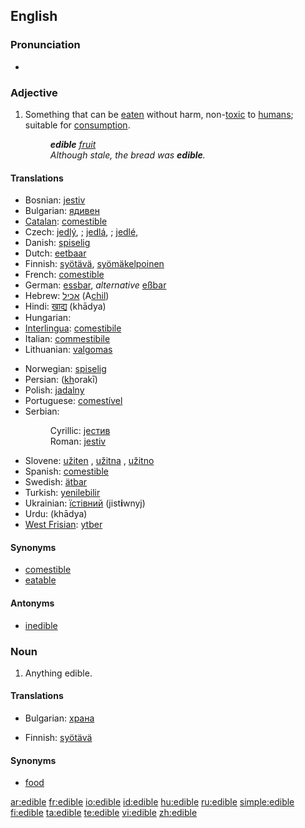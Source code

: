 ==English==

===Pronunciation===
* {{a|UK}} {{IPA|/ˈɛd.ɪ.bəl/}} {{SAMPA|/"Ed.I.b@l/}}

===Adjective===
{{en-adj|-}}

# Something that can be [[eaten]] without harm, non-[[toxic]] to [[human]]s; suitable for [[consumption]].
#: '''''edible''' [[fruit]]''
#: ''Although stale, the bread was '''edible'''.''

====Translations====
{{trans-top|Something that can be eaten without harm; suitable for consumption}}
* Bosnian: [[jestiv]] {{m}}
* Bulgarian: [[ядивен]] {{m}}
* [[Catalan]]: [[comestible]]
* Czech: [[jedlý]], {{m}}; [[jedlá]], {{f}}; [[jedlé]], {{n}}
* Danish: [[spiselig]]
* Dutch: [[eetbaar]]
* Finnish: [[syötävä]], [[syömäkelpoinen]]
* French: [[comestible]]
* German: [[essbar]], ''alternative'' [[eßbar]]
* Hebrew: [[אכיל]] (A<u>chil</u>)
* Hindi: [[खाद्य]] (khādya)
* Hungarian: {{t|hu|ehető}}
* [[Interlingua]]: [[comestibile]]
* Italian: [[commestibile]]
* Lithuanian: [[valgomas]]
{{trans-mid}}
* Norwegian: [[spiselig]]
* Persian: {{fa-Arab|[[خوراکی]]}} (<u>kh</u>orakī)
* Polish: [[jadalny]] {{m}}
* Portuguese: [[comestível]]
* Serbian:
*: Cyrillic: [[јестив]] {{m}}
*: Roman: [[jestiv]] {{m}}
* Slovene: [[užiten]] {{m}}, [[užitna]] {{f}}, [[užitno]] {{n}}
* Spanish: [[comestible]]
* Swedish: [[ätbar]]
* Turkish: [[yenilebilir]]
* Ukrainian: [[їстівний]] {{m}} (jist'''i'''wnyj)
* Urdu: {{ur-Arab|[[کھادیہ]]}} (khādya)
* [[West Frisian]]: [[ytber]]
{{trans-bottom}}

====Synonyms====
* [[comestible]]
* [[eatable]]

====Antonyms====
* [[inedible]]

===Noun===
{{en-noun}}

# Anything edible.

====Translations====
{{trans-top|anything edible}}
* Bulgarian: [[храна]] {{f}}
{{trans-mid}}
* Finnish: [[syötävä]]
{{trans-bottom}}

====Synonyms====
* [[food]]

[[ar:edible]]
[[fr:edible]]
[[io:edible]]
[[id:edible]]
[[hu:edible]]
[[ru:edible]]
[[simple:edible]]
[[fi:edible]]
[[ta:edible]]
[[te:edible]]
[[vi:edible]]
[[zh:edible]]
